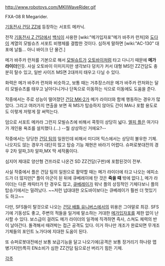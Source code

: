 http://www.robotoys.com/MKIIWaveRider.gif

FXA-08 R Megarider.

[[기동전사 건담 ZZ]]에 등장하는 서포트 메카닉.

전작 [[기동전사 Z 건담]]에서 [[백식]]이 사용한 [wiki:"메가입자포"메가 바주카 런처]와 [[도다이]] 계열의 모빌슈츠 서포트 비행체를 결합한 것이다. 심하게 말하면 [wiki:"AC-130" 대포에 날틀... 아니 바이크 단 물건.]

메가 바주카 런처를 기본으로 해서 [[모빌슈트]]가 [[오토바이]]처럼 타고 다니기 때문에 '''메가 라이더'''인듯. 사실 오토바이 이미지지만 생각보다 덩치가 커서 대형 MS인 ZZ건담도 충분히 탈수 있고, 일반 사이즈 MS면 2대까지 태우고 다닐 수 있다.

화력은 메가 바주카 런처와 비슷하고, 보통 때는 거추장스러운 메가 바주카 런처와는 달리 모빌슈츠를 태우고 날아다니거나 단독으로 이동하는 식으로 이동에도 도움을 준다.

작중에서는 주로 성능이 떨어졌던 [[건담 MK-2]]가 메가 라이더와 함께 행동하는 경우가 많았다. 그리고 여러가지 연출을 보면 꼭 MS가 탑승하지 않아도 간이 MA나 포함 용도로도 이렇게 저렇게 잘 써먹는다.

덤으로 서포트 메카라 그런지 모빌슈츠에 비해서 콕핏이 상당히 넓다. [[엘피 플]]은 여기다가 개인용 욕조를 설치했다.(…) --뭘 상상하신 거에요?--

작중에서는 당당한 [[건담 팀]]의 일원인데 비해서 미디어 믹스에서는 상당히 불우한 기체. 나오지도 않는 경우가 대단히 많고 탑승 기능 재현은 바라기 어렵다. 슈퍼로봇대전의 경우 2차 알파,3차 알파,MX 딱 세작품이다.

심지어 제대로 양산형 건프라로 나온건 SD ZZ건담(구판)에 포함된것이 전부.

사실 작중에서 플은 건담 팀의 일원으로 활약할 때는 메가 라이더에 타고 나오는 에피소드가 더 많지만[* 플이 아군이 된 뒤에 큐베레이에 탄 것은 '''죽을 때''' 밖에 없다.], 메가 라이더는 다른 캐릭터가 탄 경우도 많고, [[큐베레이]]가 워낙 플의 상징적인 기체다보니 플의 탑승기에서는 밀려났다. ~~저런 넙대대한 오도바이보다는 큐베레이가 훨씬 더 멋있기도 하고~~

다만, SFS들이 탈것으로 나오는 [[건담 배틀 유니버스]]에서의 위용은 그야말로 최강. SFS기에 기동성도 좋고, 주변의 적들을 일거에 말소하는 거대한 [[메가입자포]]를 제한 없이 난사할 수 있다. 보스급이 걸려도 메가 라이더의 일격에 직격하면 즉사, 스쳐도 체력의 반이 날아간다. 돌격해서 때려박는 접근 공격도 있다. 이거 하나만 개조가 완료되면 무개조 기체들의 포인트 노가다에 지대한 도움이 된다.

또 슈퍼로봇대전에선 보통 보급기능을 달고 나오기에(공격은 보통 장거리기 하나랑 맵병기지만)특히 EN소비가 심한 ZZ건담 팀으로선 버리기 힘든 기체.

[[각주]]

